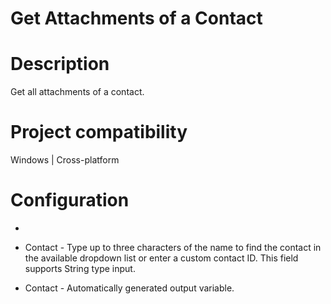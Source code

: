 ﻿# Get Attachments of a Contact

# Description

Get all attachments of a contact.

# Project compatibility

Windows | Cross-platform

# Configuration

* 
* Contact - Type up to three characters of the name to find the contact in the available dropdown list or enter a custom contact ID. This field supports String type input.





* Contact - Automatically generated output variable.
